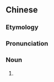 {{also|鱼儿}}
==Chinese==
{{zh-forms|s=鱼儿}}

===Etymology===
{{zh-compound|魚|兒|[[fish]]|''diminutive suffix''}}

===Pronunciation===
{{zh-pron
|m=yúr
|cat=n
}}

===Noun===
{{zh-noun}}

# {{zh-erhua form of}}